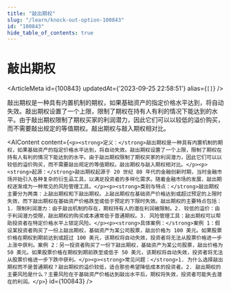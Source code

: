 ```yaml
---
title: "敲出期权"
slug: "/learn/knock-out-option-100843"
id: "100843"
hide_table_of_contents: true
---
```



# 敲出期权

<ArticleMeta id={100843} updatedAt={'2023-09-25 22:58:51'} alias={`[]`} />
<div className='border-solid border-b border-t-0 my-4 border-[var(--ifm-color-gray-300)]' />

敲出期权是一种具有内置机制的期权，如果基础资产的指定价格水平达到，将自动失效。敲出期权设置了一个上限，限制了期权在持有人有利的情况下能达到的水平。由于敲出期权限制了期权买家的利润潜力，因此它们可以以较低的溢价购买，而不需要敲出规定的等值期权。敲出期权与敲入期权相对比。

<AIContent content={`<p><strong>定义：</strong>敲出期权是一种具有内置机制的期权，如果基础资产的指定价格水平达到，将自动失效。敲出期权设置了一个上限，限制了期权在持有人有利的情况下能达到的水平。由于敲出期权限制了期权买家的利润潜力，因此它们可以以较低的溢价购买，而不需要敲出规定的等值期权。敲出期权与敲入期权相对比。</p><p><strong>起源：</strong>敲出期权起源于 20 世纪 80 年代的金融创新时期，当时金融市场开始引入各种复杂的衍生品工具，以满足投资者的多样化需求。随着金融市场的发展，敲出期权逐渐成为一种常见的风险管理工具。</p><p><strong>类别与特点：</strong>敲出期权主要分为两类：上敲出期权和下敲出期权。上敲出期权在基础资产价格达到或超过预定的上限时失效，而下敲出期权在基础资产价格跌至或低于预定的下限时失效。敲出期权的主要特点包括：1. 限制利润潜力：由于敲出机制的存在，期权持有人的潜在利润被限制。2. 较低的溢价：由于利润潜力受限，敲出期权的购买成本通常低于普通期权。3. 风险管理工具：敲出期权可以帮助投资者在特定价格水平上锁定风险。</p><p><strong>具体案例：</strong>案例 1：假设某投资者购买了一份上敲出期权，基础资产为某公司股票，敲出价格为 100 美元。如果股票价格在期权到期前达到或超过 100 美元，该期权将自动失效，投资者将无法从股票价格进一步上涨中获利。案例 2：另一投资者购买了一份下敲出期权，基础资产为某公司股票，敲出价格为 50 美元。如果股票价格在期权到期前跌至或低于 50 美元，该期权将自动失效，投资者将无法从股票价格进一步下跌中获利。</p><p><strong>常见问题：</strong>1. 为什么选择敲出期权而不是普通期权？敲出期权的溢价较低，适合那些希望降低成本的投资者。2. 敲出期权的主要风险是什么？主要风险在于基础资产价格达到敲出水平后，期权将失效，投资者可能失去潜在的利润。</p>`} id={100843} />
